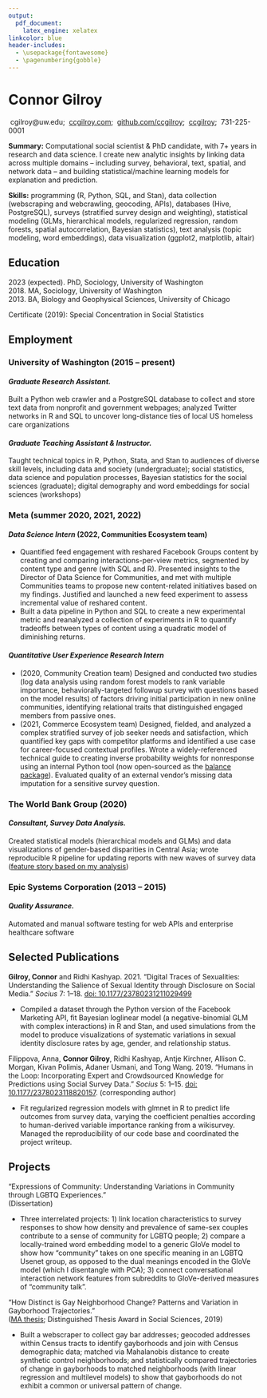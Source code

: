 ```yaml
---
output: 
  pdf_document:
    latex_engine: xelatex
linkcolor: blue
header-includes:
  - \usepackage{fontawesome}
  - \pagenumbering{gobble}
---
```


# Connor Gilroy\vspace{-6pt}

\faEnvelope\ cgilroy@uw.edu;
\faGlobe\ [ccgilroy.com](https://ccgilroy.com);
\faGithub\ [github.com/ccgilroy](https://github.com/ccgilroy);
\faLinkedin\ [ccgilroy](https://www.linkedin.com/in/ccgilroy/);
\faPhone\ 731-225-0001

**Summary:** Computational social scientist & PhD candidate, with 7+ years in research and data science. I create new analytic insights by linking data across multiple domains -- including survey, behavioral, text, spatial, and network data -- and building statistical/machine learning models for explanation and prediction.

**Skills:** programming (R, Python, SQL, and Stan), data collection (webscraping and webcrawling, geocoding, APIs), databases (Hive, PostgreSQL), surveys (stratified survey design and weighting), statistical modeling (GLMs, hierarchical models, regularized regression, random forests, spatial autocorrelation, Bayesian statistics), text analysis (topic modeling, word embeddings), data visualization (ggplot2, matplotlib, altair)\vspace{-6pt}

## Education\vspace{-6pt}

2023 (expected). PhD, Sociology, University of Washington  
2018. MA, Sociology, University of Washington  
2013. BA, Biology and Geophysical Sciences, University of Chicago

Certificate (2019): Special Concentration in Social Statistics\vspace{-6pt}

## Employment\vspace{-6pt}

### **University of Washington** (2015 -- present)\vspace{-12pt}  

#### *Graduate Research Assistant.* 

Built a Python web crawler and a PostgreSQL database to collect and store text data from nonprofit and government webpages; analyzed Twitter networks in R and SQL to uncover long-distance ties of local US homeless care organizations\vspace{-6pt}  

#### *Graduate Teaching Assistant & Instructor.* 

Taught technical topics in R, Python, Stata, and Stan to audiences of diverse skill levels, including data and society (undergraduate); social statistics, data science and population processes, Bayesian statistics for the social sciences (graduate); digital demography and word embeddings for social sciences (workshops)\vspace{-3pt}  

### **Meta** (summer 2020, 2021, 2022)\vspace{-12pt}  

#### *Data Science Intern* (2022, Communities Ecosystem team)\vspace{-12pt}  

- Quantified feed engagement with reshared Facebook Groups content by creating and comparing interactions-per-view metrics, segmented by content type and genre (with SQL and R). Presented insights to the Director of Data Science for Communities, and met with multiple Communities teams to propose new content-related initiatives based on my findings. Justified and launched a new feed experiment to assess incremental value of reshared content.
- Built a data pipeline in Python and SQL to create a new experimental metric and reanalyzed a collection of experiments in R to quantify tradeoffs between types of content using a quadratic model of diminishing returns.\vspace{-6pt}

#### *Quantitative User Experience Research Intern*\vspace{-12pt}  

- (2020, Community Creation team) Designed and conducted two studies (log data analysis using random forest models to rank variable importance, behaviorally-targeted followup survey with questions based on the model results) of factors driving initial participation in new online communities, identifying relational traits that distinguished engaged members from passive ones.
- (2021, Commerce Ecosystem team) Designed, fielded, and analyzed a complex stratified survey of job seeker needs and satisfaction, which quantified key gaps with competitor platforms and identified a use case for career-focused contextual profiles. Wrote a widely-referenced technical guide to creating inverse probability weights for nonresponse using an internal Python tool (now open-sourced as the [balance package](https://github.com/facebookresearch/balance)). Evaluated quality of an external vendor's missing data imputation for a sensitive survey question.  

### **The World Bank Group** (2020)\vspace{-12pt}    

#### *Consultant, Survey Data Analysis.* 

Created statistical models (hierarchical models and GLMs) and data visualizations of gender-based disparities in Central Asia; wrote reproducible R pipeline for updating reports with new waves of survey data ([feature story based on my analysis](https://www.worldbank.org/en/news/feature/2021/03/08/women-must-play-a-central-role-in-uzbekistans-recovery-from-the-pandemic))\vspace{-6pt}

### **Epic Systems Corporation** (2013 -- 2015)\vspace{-12pt}    

#### *Quality Assurance.* 

Automated and manual software testing for web APIs and enterprise healthcare software\vspace{-6pt}

## Selected Publications\vspace{-6pt}

**Gilroy, Connor** and Ridhi Kashyap. 2021. "Digital Traces of Sexualities: Understanding the Salience of Sexual Identity through Disclosure on Social Media." *Socius* 7: 1--18. [doi: 10.1177/23780231211029499](https://doi.org/10.1177/23780231211029499)\vspace{-12pt}

- Compiled a dataset through the Python version of the Facebook Marketing API, fit Bayesian loglinear model (a negative-binomial GLM with complex interactions) in R and Stan, and used simulations from the model to produce visualizations of systematic variations in sexual identity disclosure rates by age, gender, and relationship status.

Filippova, Anna, **Connor Gilroy**, Ridhi Kashyap, Antje Kirchner, Allison C. Morgan, Kivan Polimis, Adaner Usmani, and Tong Wang. 2019. "Humans in the Loop: Incorporating Expert and Crowdsourced Knowledge for Predictions using Social Survey Data." *Socius* 5: 1--15. [doi: 10.1177/2378023118820157](https://doi.org/10.1177/2378023118820157). (corresponding author)\vspace{-12pt}

- Fit regularized regression models with glmnet in R to predict life outcomes from survey data, varying the coefficient penalties according to human-derived variable importance ranking from a wikisurvey. Managed the reproducibility of our code base and coordinated the project writeup.\vspace{-6pt}

## Projects\vspace{-6pt}

"Expressions of Community: Understanding Variations in Community through LGBTQ Experiences."  
(Dissertation)\vspace{-12pt}

- Three interrelated projects: 1) link location characteristics to survey responses to show how density and prevalence of same-sex couples contribute to a sense of community for LGBTQ people; 2) compare a locally-trained word embedding model to a generic GloVe model to show how "community" takes on one specific meaning in an LGBTQ Usenet group, as opposed to the dual meanings encoded in the GloVe model (which I disentangle with PCA); 3) connect conversational interaction network features from subreddits to GloVe-derived measures of "community talk".

"How Distinct is Gay Neighborhood Change? Patterns and Variation in Gayborhood Trajectories."  
([MA thesis](https://digital.lib.washington.edu/researchworks/handle/1773/42543); Distinguished Thesis Award in Social Sciences, 2019)\vspace{-12pt}

- Built a webscraper to collect gay bar addresses; geocoded addresses within Census tracts to identify gayborhoods and join with Census demographic data; matched via Mahalanobis distance to create synthetic control neighborhoods; and statistically compared trajectories of change in gayborhoods to matched neighborhoods (with linear regression and multilevel models) to show that gayborhoods do not exhibit a common or universal pattern of change.


